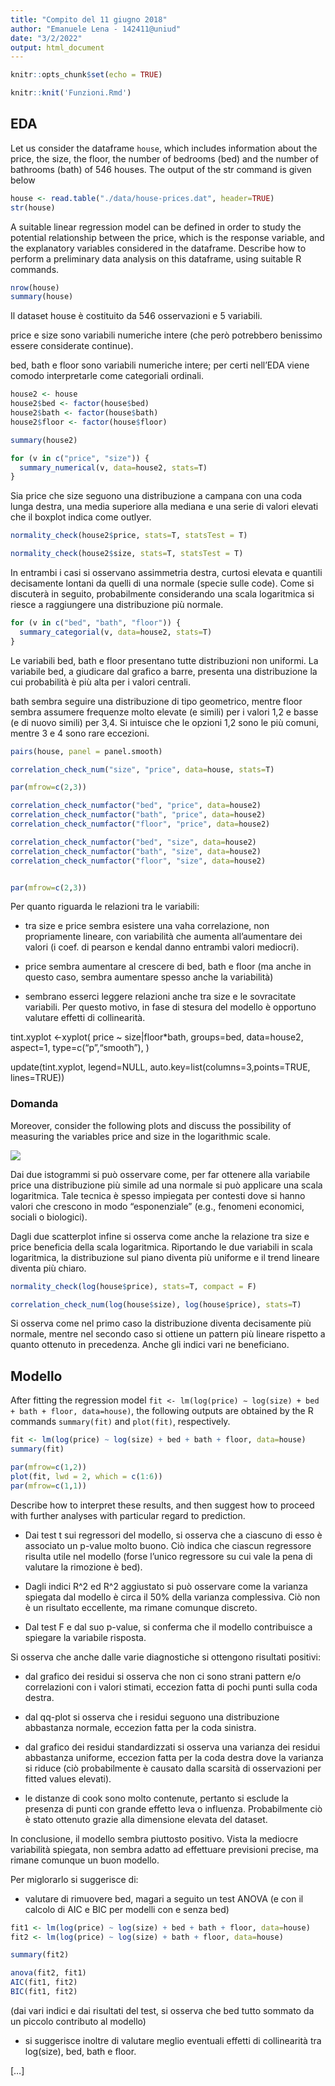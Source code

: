 ```yaml
---
title: "Compito del 11 giugno 2018"
author: "Emanuele Lena - 142411@uniud"
date: "3/2/2022"
output: html_document
---
```


```r
knitr::opts_chunk$set(echo = TRUE)
```

```r
knitr::knit('Funzioni.Rmd')
```

## EDA

Let us consider the dataframe `house`, which includes information about
the price, the size, the floor, the number of bedrooms (bed) and the
number of bathrooms (bath) of 546 houses. The output of the str command
is given below

```r
house <- read.table("./data/house-prices.dat", header=TRUE)
str(house)
```

A suitable linear regression model can be defined in order to study the
potential relationship between the price, which is the response
variable, and the explanatory variables considered in the dataframe.
Describe how to perform a preliminary data analysis on this dataframe,
using suitable R commands. 


```r
nrow(house)
summary(house)
```

Il dataset house è costituito da 546 osservazioni e 5 variabili. 

price e size sono variabili numeriche intere (che però potrebbero benissimo essere considerate continue).

bed, bath e floor sono variabili numeriche intere; per certi nell'EDA viene comodo interpretarle come categoriali ordinali.

```r
house2 <- house 
house2$bed <- factor(house$bed)
house2$bath <- factor(house$bath)
house2$floor <- factor(house$floor)

summary(house2)

```

```r
for (v in c("price", "size")) {
  summary_numerical(v, data=house2, stats=T)
}
```

Sia price che size seguono una distribuzione a campana con una coda lunga destra, una media superiore alla mediana e una serie di valori elevati che il boxplot indica come outlyer.

```r
normality_check(house2$price, stats=T, statsTest = T)
```


```r
normality_check(house2$size, stats=T, statsTest = T)

```

In entrambi i casi si osservano assimmetria destra, curtosi elevata e quantili decisamente lontani da quelli di una normale (specie sulle code). Come si discuterà in seguito, probabilmente considerando una scala logaritmica si riesce a raggiungere una distribuzione più normale.

```r
for (v in c("bed", "bath", "floor")) {
  summary_categorial(v, data=house2, stats=T)
}
```

Le variabili bed, bath e floor presentano tutte distribuzioni non uniformi. La variabile bed, a giudicare dal grafico a barre, presenta una distribuzione la cui probabilità è più alta per i valori centrali. 

bath sembra seguire una distribuzione di tipo geometrico, mentre floor sembra assumere frequenze molto elevate (e simili) per i valori 1,2 e basse (e di nuovo simili) per 3,4. Si intuisce che le opzioni 1,2 sono le più comuni, mentre 3 e 4 sono rare eccezioni.


```r
pairs(house, panel = panel.smooth)

correlation_check_num("size", "price", data=house, stats=T)

par(mfrow=c(2,3))

correlation_check_numfactor("bed", "price", data=house2)
correlation_check_numfactor("bath", "price", data=house2)
correlation_check_numfactor("floor", "price", data=house2)

correlation_check_numfactor("bed", "size", data=house2)
correlation_check_numfactor("bath", "size", data=house2)
correlation_check_numfactor("floor", "size", data=house2)


par(mfrow=c(2,3))

```

Per quanto riguarda le relazioni tra le variabili:

* tra size e price sembra esistere una vaha correlazione, non propriamente lineare, con variabilità che aumenta all'aumentare dei valori (i coef. di pearson e kendal danno entrambi valori mediocri).

* price sembra aumentare al crescere di bed, bath e floor (ma anche in questo caso, sembra aumentare spesso anche la variabilità)

* sembrano esserci leggere relazioni anche tra size e le sovracitate variabili. Per questo motivo, in fase di stesura del modello è opportuno valutare effetti di collinearità.





tint.xyplot <-xyplot(
  price ~ size|floor*bath,
  groups=bed,
  data=house2, 
  aspect=1,
  type=c("p","smooth"),
)

update(tint.xyplot, legend=NULL, auto.key=list(columns=3,points=TRUE, lines=TRUE))





### Domanda

Moreover, consider the following plots and
discuss the possibility of measuring the variables price and size in the
logarithmic scale.

![](img/img3.png)

Dai due istogrammi si può osservare come, per far ottenere alla variabile price una distribuzione più simile ad una normale si può applicare una scala logaritmica. Tale tecnica è spesso impiegata per contesti dove si hanno valori che crescono in modo "esponenziale" (e.g., fenomeni economici, sociali o biologici).

Dagli due scatterplot infine si osserva come anche la relazione tra size e price beneficia della scala logaritmica. Riportando le due variabili in scala logaritmica, la distribuzione sul piano diventa più uniforme e il trend lineare diventa più chiaro.

```r

normality_check(log(house$price), stats=T, compact = F)

correlation_check_num(log(house$size), log(house$price), stats=T)

```


Si osserva come nel primo caso la distribuzione diventa decisamente più normale, mentre nel secondo caso si ottiene un pattern più lineare rispetto a quanto ottenuto in precedenza. Anche gli indici vari ne beneficiano.


## Modello 

After fitting the regression model
`fit <- lm(log(price) ∼ log(size) + bed + bath + floor, data=house)`,
the following outputs are obtained by the R commands `summary(fit)` and
`plot(fit)`, respectively.

```r
fit <- lm(log(price) ~ log(size) + bed + bath + floor, data=house)
summary(fit)

par(mfrow=c(1,2))
plot(fit, lwd = 2, which = c(1:6))
par(mfrow=c(1,1))

```

Describe how to interpret these results, and then suggest how to proceed
with further analyses with particular regard to prediction.

* Dai test t sui regressori del modello, si osserva che a ciascuno di esso è associato un p-value molto buono. Ciò indica che ciascun regressore risulta utile nel modello (forse l'unico regressore su cui vale la pena di valutare la rimozione è bed).

* Dagli indici R^2 ed R^2 aggiustato si può osservare come la varianza spiegata dal modello è circa il 50% della varianza complessiva. Ciò non è un risultato eccellente, ma rimane comunque discreto.

* Dal test F e dal suo p-value, si conferma che il modello contribuisce a spiegare la variabile risposta.

Si osserva che anche dalle varie diagnostiche si ottengono risultati positivi:

* dal grafico dei residui si osserva che non ci sono strani pattern e/o correlazioni con i valori stimati, eccezion fatta di pochi punti sulla coda destra.

* dal qq-plot si osserva che i residui seguono una distribuzione abbastanza normale, eccezion fatta per la coda sinistra. 

* dal grafico dei residui standardizzati si osserva una varianza dei residui abbastanza uniforme, eccezion fatta per la coda destra dove la varianza si riduce (ciò probabilmente è causato dalla scarsità di osservazioni per fitted values elevati).

* le distanze di cook sono molto contenute, pertanto si esclude la presenza di punti con grande effetto leva o influenza. Probabilmente ciò è stato ottenuto grazie alla dimensione elevata del dataset.


In conclusione, il modello sembra piuttosto positivo. Vista la mediocre variabilità spiegata, non sembra adatto ad effettuare previsioni precise, ma rimane comunque un buon modello. 

Per miglorarlo si suggerisce di:

* valutare di rimuovere bed, magari a seguito un test ANOVA (e con il calcolo di AIC e BIC per modelli con e senza bed)

```r
fit1 <- lm(log(price) ~ log(size) + bed + bath + floor, data=house)
fit2 <- lm(log(price) ~ log(size) + bath + floor, data=house)

summary(fit2)
```

```r
anova(fit2, fit1)
AIC(fit1, fit2)
BIC(fit1, fit2)
```

(dai vari indici e dai risultati del test, si osserva che bed tutto sommato da un piccolo contributo al modello)


* si suggerisce inoltre di valutare meglio eventuali effetti di collinearità tra log(size), bed, bath e floor.

[...]
